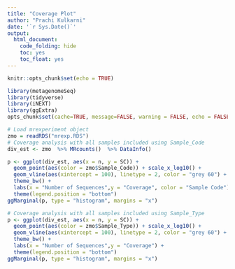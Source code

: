 ```yaml
---
title: "Coverage Plot"
author: "Prachi Kulkarni"
date: '`r Sys.Date()`'
output:
  html_document:
    code_folding: hide
    toc: yes
    toc_float: yes
---
```


```r
knitr::opts_chunk$set(echo = TRUE)
```

```r
library(metagenomeSeq)
library(tidyverse)
library(iNEXT)
library(ggExtra)
opts_chunk$set(cache=TRUE, message=FALSE, warning = FALSE, echo = FALSE)
```

```r
# Load mrexperiment object
zmo = readRDS("mrexp.RDS")
# Coverage analysis with all samples included using Sample_Code
div_est <- zmo  %>% MRcounts()  %>% DataInfo()
```

```r
p <- ggplot(div_est, aes(x = n, y = SC)) +
  geom_point(aes(color = zmo$Sample_Code)) + scale_x_log10() + 
  geom_vline(aes(xintercept = 100), linetype = 2, color = "grey 60") + 
  theme_bw() +
  labs(x = "Number of Sequences",y = "Coverage", color = "Sample Code") +
  theme(legend.position = "bottom")
ggMarginal(p, type = "histogram", margins = "x")
```

```r
# Coverage analysis with all samples included using Sample_Type
p <- ggplot(div_est, aes(x = n, y = SC)) +
  geom_point(aes(color = zmo$Sample_Type)) + scale_x_log10() + 
  geom_vline(aes(xintercept = 100), linetype = 2, color = "grey 60") + 
  theme_bw() +
  labs(x = "Number of Sequences",y = "Coverage") +
  theme(legend.position = "bottom")
ggMarginal(p, type = "histogram", margins = "x")
```


